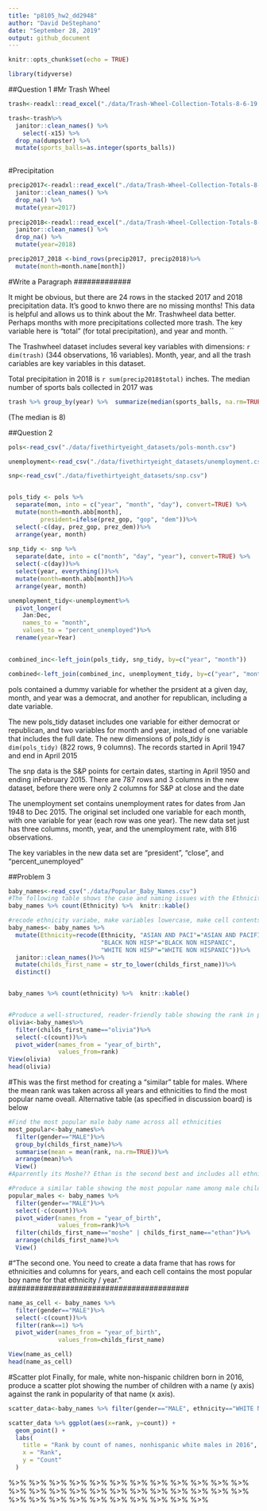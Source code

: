 ```yaml
---
title: "p8105_hw2_dd2948"
author: "David DeStephano"
date: "September 28, 2019"
output: github_document
---
```


```r
knitr::opts_chunk$set(echo = TRUE)
```

```r
library(tidyverse)
```

##Question 1
#Mr Trash Wheel
```r
trash<-readxl::read_excel("./data/Trash-Wheel-Collection-Totals-8-6-19.xlsx", sheet = 1)

trash<-trash%>%
  janitor::clean_names() %>%
    select(-x15) %>%
  drop_na(dumpster) %>%
  mutate(sports_balls=as.integer(sports_balls))
  
```

#Precipitation
```r
precip2017<-readxl::read_excel("./data/Trash-Wheel-Collection-Totals-8-6-19.xlsx", sheet = 6, range = "A2:B14") %>%  
  janitor::clean_names() %>%
  drop_na() %>%
  mutate(year=2017) 
  
precip2018<-readxl::read_excel("./data/Trash-Wheel-Collection-Totals-8-6-19.xlsx", sheet = 5, range = "A2:B14") %>%  
  janitor::clean_names() %>%
  drop_na() %>%
  mutate(year=2018) 

precip2017_2018 <-bind_rows(precip2017, precip2018)%>%
  mutate(month=month.name[month])

```
#############
#Write a Paragraph
#############

It might be obvious, but there are 24 rows in the stacked 2017 and 2018 precipitation data. It's good to knwo there are no missing months! This data is helpful and allows us to think about the Mr. Trashwheel data better. Perhaps months with more precipitations collected more trash. The key variable here is "total" (for total precipitation), and year and month.
``

The Trashwheel dataset includes several key variables with dimensions: `r dim(trash)` (344 observations, 16 variables). Month, year, and all the trash cariables are key variables in this dataset.

Total precipitation in 2018 is `r sum(precip2018$total)` inches.
The median number of sports bals collected in 2017 was 
```r
trash %>% group_by(year) %>%  summarize(median(sports_balls, na.rm=TRUE))
``` 
(The median is 8)




##Question 2
```r
pols<-read_csv("./data/fivethirtyeight_datasets/pols-month.csv")

unemployment<-read_csv("./data/fivethirtyeight_datasets/unemployment.csv")

snp<-read_csv("./data/fivethirtyeight_datasets/snp.csv")


pols_tidy <- pols %>%
  separate(mon, into = c("year", "month", "day"), convert=TRUE) %>%
  mutate(month=month.abb[month],
         president=ifelse(prez_gop, "gop", "dem"))%>%
  select(-c(day, prez_gop, prez_dem))%>%
  arrange(year, month)
  
snp_tidy <- snp %>%
  separate(date, into = c("month", "day", "year"), convert=TRUE) %>%
  select(-c(day))%>%
  select(year, everything())%>%
  mutate(month=month.abb[month])%>%
  arrange(year, month)

unemployment_tidy<-unemployment%>%
  pivot_longer(
    Jan:Dec,
    names_to = "month", 
    values_to = "percent_unemployed")%>%
  rename(year=Year)
  

combined_inc<-left_join(pols_tidy, snp_tidy, by=c("year", "month"))

combined<-left_join(combined_inc, unemployment_tidy, by=c("year", "month"))
```  
pols contained a dummy variable for whether the prsident at a given day, month, and year was a democrat, and another for republican, including a date variable.

The new pols_tidy dataset includes one variable for either democrat or republican, and two variables for month and year, instead of one variable that includes the full date.
The new dimensions of pols_tidy is `dim(pols_tidy)` (822 rows, 9 columns). The records started in April 1947 and end in April 2015

The snp data is the S&P points for certain dates, starting in April 1950 and ending inFebruary 2015. There are 787 rows and 3 columns in the new dataset, before there were only 2 columns for S&P at close and the date

The unemployment set contains unemployment rates for dates from Jan 1948 to Dec 2015. The original set included one variable for each month, with one variable for year (each row was one year). The new data set just has three columns, month, year, and the unemployment rate, with 816 observations.

The key variables in the new data set are "president", "close", and "percent_unemployed"

##Problem 3

```r
baby_names<-read_csv("./data/Popular_Baby_Names.csv")
#The following table shows the case and naming issues with the Ethnicity variable
baby_names %>% count(Ethnicity) %>%  knitr::kable()

#recode ethnicity variabe, make variables lowercase, make cell contents lowercase to remove since different name cases, duplictates with distinct()
baby_names<- baby_names %>%
  mutate(Ethnicity=recode(Ethnicity, "ASIAN AND PACI"="ASIAN AND PACIFIC ISLANDER", 
                          "BLACK NON HISP"="BLACK NON HISPANIC", 
                          "WHITE NON HISP"="WHITE NON HISPANIC"))%>%
  janitor::clean_names()%>%
  mutate(childs_first_name = str_to_lower(childs_first_name))%>%
  distinct()


baby_names %>% count(ethnicity) %>%  knitr::kable()


#Produce a well-structured, reader-friendly table showing the rank in popularity of the name "Olivia" as a female baby name over time; this should have rows for ethnicities and columns for year. 
olivia<-baby_names%>%
  filter(childs_first_name=="olivia")%>%
  select(-c(count))%>%
  pivot_wider(names_from = "year_of_birth",
              values_from=rank)
View(olivia)
head(olivia)
```

#This was the first method for creating a "similar" table for males. Where the mean rank was taken across all years and ethnicities to find the most popular name oveall. Alternative table (as specified in discussion board) is below

```r
#Find the most popular male baby name across all ethnicities
most_popular<-baby_names%>%
  filter(gender=="MALE")%>%
  group_by(childs_first_name)%>%
  summarise(mean = mean(rank, na.rm=TRUE))%>%
  arrange(mean)%>%
  View()
#Aparrently its Moshe?? Ethan is the second best and includes all ethnicities, "Moshe" is only for white people..

#Produce a similar table showing the most popular name among male children over time. Including "Moshe"" just because it has the lowest average, even though there is no nonwhite rank data
popular_males <- baby_names %>%
  filter(gender=="MALE")%>%
  select(-c(count))%>%
  pivot_wider(names_from = "year_of_birth",
              values_from=rank)%>%
  filter(childs_first_name=="moshe" | childs_first_name=="ethan")%>%
  arrange(childs_first_name)%>%
  View()

```

#########################################
#"The second one. You need to create a data frame that has rows for ethnicities and columns for years, and each cell contains the most popular boy name for that ethnicity / year."
#########################################
```r
name_as_cell <- baby_names %>%
  filter(gender=="MALE")%>%
  select(-c(count))%>%
  filter(rank==1) %>% 
  pivot_wider(names_from = "year_of_birth",
              values_from=childs_first_name)

View(name_as_cell)
head(name_as_cell)
```

#Scatter plot
Finally, for male, white non-hispanic children born in 2016, produce a scatter plot showing the number of children with a name (y axis) against the rank in popularity of that name (x axis).

```r
scatter_data<-baby_names %>% filter(gender=="MALE", ethnicity=="WHITE NON HISPANIC", year_of_birth==2016)

scatter_data %>% ggplot(aes(x=rank, y=count)) +
  geom_point() +
  labs(
    title = "Rank by count of names, nonhispanic white males in 2016",
    x = "Rank",
    y = "Count"
  )


```


%>% %>% %>% %>% %>% %>% %>% %>% %>% %>% %>% %>% %>% %>% %>% %>% %>% %>% %>% %>% %>% %>% %>% %>% %>% %>% %>% %>% %>% %>% %>% %>% %>% %>% 


  
  
  